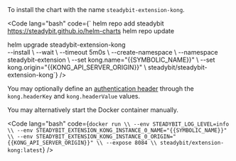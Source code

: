 <Accordion title="Helm / Kubernetes">
  To install the chart with the name <code>steadybit-extension-kong</code>.

  <Code lang="bash" code={`
helm repo add steadybit https://steadybit.github.io/helm-charts
helm repo update

helm upgrade steadybit-extension-kong \
  --install \\
  --wait \\
  --timeout 5m0s \\
  --create-namespace \\
  --namespace steadybit-extension \\
  --set kong.name="{{SYMBOLIC_NAME}}" \\
  --set kong.origin="{{KONG_API_SERVER_ORIGIN}}" \\
  steadybit/steadybit-extension-kong`} />

You may optionally define an <a href="https://github.com/steadybit/helm-charts/blob/2c7c40e193fdbe386b10ff08e2547d27d7ac749a/charts/steadybit-extension-kong/values.yaml#L10-L13">authentication header</a> through the `kong.headerKey` and `kong.headerValue` values.

</Accordion>
<Accordion title="Docker">
  You may alternatively start the Docker container manually.

  <Code lang="bash" code={`
docker run \\
  --env STEADYBIT_LOG_LEVEL=info \\
  --env STEADYBIT_EXTENSION_KONG_INSTANCE_0_NAME="{{SYMBOLIC_NAME}}" \\
  --env STEADYBIT_EXTENSION_KONG_INSTANCE_0_ORIGIN="{{KONG_API_SERVER_ORIGIN}}" \\
  --expose 8084 \\
  steadybit/extension-kong:latest
`} />
</Accordion>
